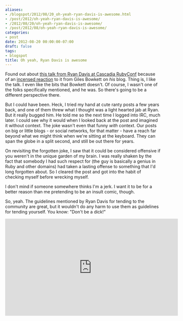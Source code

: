 ```yaml
---
aliases:
- /blogspot/2012/08/20_oh-yeah-ryan-davis-is-awesome.html
- /post/2012/oh-yeah-ryan-davis-is-awesome/
- /2012/08/20/oh-yeah-ryan-davis-is-awesome/
- /post/2012/08/oh-yeah-ryan-davis-is-awesome/
categories:
- post
date: 2012-08-20 00:00:00-07:00
draft: false
tags:
- blogspot
title: Oh yeah, Ryan Davis is awesome
---
```


[this talk from Ryan Davis at Cascadia RubyConf]: http://confreaks.com/videos/1085-cascadiaruby2012-occupy-ruby-why-we-need-to-moderate-the-1
[incensed reaction]: http://gilesbowkett.blogspot.com/2012/08/ryan-davis-you-are-idiot-liar-or-fool.html

Found out about [this talk from Ryan Davis at Cascadia RubyConf][] because of an [incensed reaction][] to it from Giles Bowkett on *his* blog. Thing is, I like the talk. I even like the bits that Bowkett doesn't. Of course, I wasn't one of the folks specifically mentioned, and he was. So there's going to be a different perspective there.
<!--more-->

But I could have been. Heck, I tried my hand at cute ranty posts a few years back, and one of them threw what I thought was a light hearted jab at Ryan.  But it really bugged him. He told me so the next time I logged into IRC, much later. I could see why it would when I looked back at the post and imagined it without context. The joke wasn't even that funny *with* context. Our posts on big or little blogs - or social networks, for that matter - have a reach far beyond what we might think when we're sitting at the keyboard. They can span the globe in a split second, and still be out there for years.

On revisiting the forgotten joke, I saw that it could be considered offensive if you weren't in the unique garden of my brain. I was really shaken by the fact that somebody I had such respect for (the guy is basically a genius in Ruby and other domains) had taken a lasting offense to something that I'd long forgotten about. So I cleared the post and got into the habit of checking myself before wrecking myself.

I don't mind if someone somewhere thinks I'm a jerk. I want it to be for a better reason than me pretending to be an insult comic, though.

So, yeah. The guidelines mentioned by Ryan Davis for tending to the community are great, but it wouldn't do any harm to use them as guidelines for tending yourself. You know: "Don't be a dick!"

<iframe width="560" height="315" src="https://www.youtube.com/embed/3fG4dDJAifo" title="YouTube video player" frameborder="0" allow="accelerometer; autoplay; clipboard-write; encrypted-media; gyroscope; picture-in-picture" allowfullscreen></iframe>